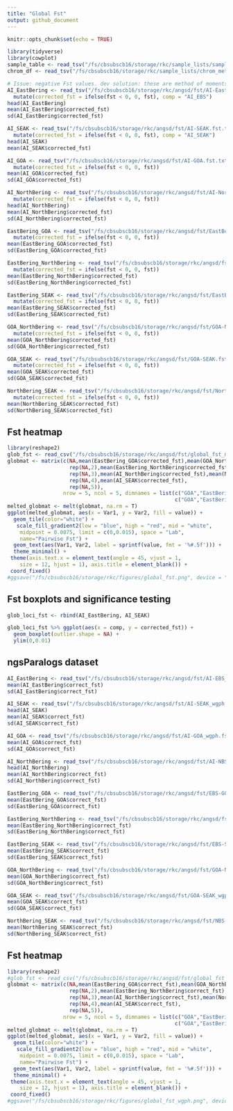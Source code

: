 ```yaml
---
title: "Global Fst"
output: github_document
---
```


```r
knitr::opts_chunk$set(echo = TRUE)
```

```r
library(tidyverse)
library(cowplot)
sample_table <- read_tsv("/fs/cbsubscb16/storage/rkc/sample_lists/sample_table.tsv")
chrom_df <- read_tsv("/fs/cbsubscb16/storage/rkc/sample_lists/chrom_meta_data.txt")
```

```r
# Issue: negative Fst values. dev solution: these are method of moments estimators so they can become negative unlike ML estimators. I would just cap them at zero
AI_EastBering <- read_tsv("/fs/cbsubscb16/storage/rkc/angsd/fst/AI-EastBering.fst.txt") %>% 
  mutate(corrected_fst = ifelse(fst < 0, 0, fst), comp = "AI_EBS")
head(AI_EastBering)
mean(AI_EastBering$corrected_fst)
sd(AI_EastBering$corrected_fst)
```
```r
AI_SEAK <- read_tsv("/fs/cbsubscb16/storage/rkc/angsd/fst/AI-SEAK.fst.txt") %>% 
  mutate(corrected_fst = ifelse(fst < 0, 0, fst), comp = "AI_SEAK")
head(AI_SEAK)
mean(AI_SEAK$corrected_fst)
```
```r
AI_GOA <- read_tsv("/fs/cbsubscb16/storage/rkc/angsd/fst/AI-GOA.fst.txt") %>% 
  mutate(corrected_fst = ifelse(fst < 0, 0, fst))
mean(AI_GOA$corrected_fst)
sd(AI_GOA$corrected_fst)
```
```r
AI_NorthBering <- read_tsv("/fs/cbsubscb16/storage/rkc/angsd/fst/AI-NorthBering.fst.txt") %>% 
  mutate(corrected_fst = ifelse(fst < 0, 0, fst))
head(AI_NorthBering)
mean(AI_NorthBering$corrected_fst)
sd(AI_NorthBering$corrected_fst)
```
```r
EastBering_GOA <- read_tsv("/fs/cbsubscb16/storage/rkc/angsd/fst/EastBering-GOA.fst.txt") %>% 
  mutate(corrected_fst = ifelse(fst < 0, 0, fst))
mean(EastBering_GOA$corrected_fst)
sd(EastBering_GOA$corrected_fst)
```
```r
EastBering_NorthBering <- read_tsv("/fs/cbsubscb16/storage/rkc/angsd/fst/EastBering-NorthBering.fst.txt") %>% 
  mutate(corrected_fst = ifelse(fst < 0, 0, fst))
mean(EastBering_NorthBering$corrected_fst)
sd(EastBering_NorthBering$corrected_fst)
```
```r
EastBering_SEAK <- read_tsv("/fs/cbsubscb16/storage/rkc/angsd/fst/EastBering-SEAK.fst.txt") %>% 
  mutate(corrected_fst = ifelse(fst < 0, 0, fst))
mean(EastBering_SEAK$corrected_fst)
sd(EastBering_SEAK$corrected_fst)
```
```r
GOA_NorthBering <- read_tsv("/fs/cbsubscb16/storage/rkc/angsd/fst/GOA-NorthBering.fst.txt") %>% 
  mutate(corrected_fst = ifelse(fst < 0, 0, fst))
mean(GOA_NorthBering$corrected_fst)
sd(GOA_NorthBering$corrected_fst)
```
```r
GOA_SEAK <- read_tsv("/fs/cbsubscb16/storage/rkc/angsd/fst/GOA-SEAK.fst.txt") %>% 
  mutate(corrected_fst = ifelse(fst < 0, 0, fst))
mean(GOA_SEAK$corrected_fst)
sd(GOA_SEAK$corrected_fst)
```
```r
NorthBering_SEAK <- read_tsv("/fs/cbsubscb16/storage/rkc/angsd/fst/NorthBering-SEAK.fst.txt") %>% 
  mutate(corrected_fst = ifelse(fst < 0, 0, fst))
mean(NorthBering_SEAK$corrected_fst)
sd(NorthBering_SEAK$corrected_fst)
```
## Fst heatmap
```r
library(reshape2)
glob_fst <- read_csv("/fs/cbsubscb16/storage/rkc/angsd/fst/global_fst_matrix.csv")
globmat <- matrix(c(NA,mean(EastBering_GOA$corrected_fst),mean(GOA_NorthBering$corrected_fst),mean(AI_GOA$corrected_fst),mean(GOA_SEAK$corrected_fst), 
                    rep(NA,2),mean(EastBering_NorthBering$corrected_fst),mean(AI_EastBering$corrected_fst),mean(EastBering_SEAK$corrected_fst), 
                    rep(NA,3),mean(AI_NorthBering$corrected_fst),mean(NorthBering_SEAK$corrected_fst),  
                    rep(NA,4),mean(AI_SEAK$corrected_fst), 
                    rep(NA,5)), 
                  nrow = 5, ncol = 5, dimnames = list(c("GOA","EastBering","NorthBering","AI","SEAK"),
                                                      c("GOA","EastBering","NorthBering","AI","SEAK")))
melted_globmat <- melt(globmat, na.rm = T)
ggplot(melted_globmat, aes(x = Var1, y = Var2, fill = value)) + 
  geom_tile(color="white") +
   scale_fill_gradient2(low = "blue", high = "red", mid = "white",
    midpoint = 0.0075, limit = c(0,0.015), space = "Lab",
    name="Pairwise Fst") +
  geom_text(aes(Var1, Var2, label = sprintf(value, fmt = '%#.5f'))) +
  theme_minimal() + 
 theme(axis.text.x = element_text(angle = 45, vjust = 1, 
    size = 12, hjust = 1), axis.title = element_blank()) +
 coord_fixed()
#ggsave("/fs/cbsubscb16/storage/rkc/figures/global_fst.png", device = "png", width = 7, height = 7, units = "in")
```

## Fst boxplots and significance testing
```r
glob_loci_fst <- rbind(AI_EastBering, AI_SEAK)

glob_loci_fst %>% ggplot(aes(x = comp, y = corrected_fst)) + 
  geom_boxplot(outlier.shape = NA) +
  ylim(0,0.01)
```

## ngsParalogs dataset
```r
AI_EastBering <- read_tsv("/fs/cbsubscb16/storage/rkc/angsd/fst/AI-EBS_wgph.fst.txt")
mean(AI_EastBering$correct_fst)
sd(AI_EastBering$correct_fst)
```
```r
AI_SEAK <- read_tsv("/fs/cbsubscb16/storage/rkc/angsd/fst/AI-SEAK_wgph.fst.txt") 
head(AI_SEAK)
mean(AI_SEAK$correct_fst)
sd(AI_SEAK$correct_fst)
```
```r
AI_GOA <- read_tsv("/fs/cbsubscb16/storage/rkc/angsd/fst/AI-GOA_wgph.fst.txt")
mean(AI_GOA$correct_fst)
sd(AI_GOA$correct_fst)
```
```r
AI_NorthBering <- read_tsv("/fs/cbsubscb16/storage/rkc/angsd/fst/AI-NBS_wgph.fst.txt")
head(AI_NorthBering)
mean(AI_NorthBering$correct_fst)
sd(AI_NorthBering$correct_fst)
```
```r
EastBering_GOA <- read_tsv("/fs/cbsubscb16/storage/rkc/angsd/fst/EBS-GOA_wgph.fst.txt")
mean(EastBering_GOA$correct_fst)
sd(EastBering_GOA$correct_fst)
```
```r
EastBering_NorthBering <- read_tsv("/fs/cbsubscb16/storage/rkc/angsd/fst/EBS-NBS_wgph.fst.txt")
mean(EastBering_NorthBering$correct_fst)
sd(EastBering_NorthBering$correct_fst)
```
```r
EastBering_SEAK <- read_tsv("/fs/cbsubscb16/storage/rkc/angsd/fst/EBS-SEAK_wgph.fst.txt")
mean(EastBering_SEAK$correct_fst)
sd(EastBering_SEAK$correct_fst)
```
```r
GOA_NorthBering <- read_tsv("/fs/cbsubscb16/storage/rkc/angsd/fst/GOA-NBS_wgph.fst.txt")
mean(GOA_NorthBering$correct_fst)
sd(GOA_NorthBering$correct_fst)
```
```r
GOA_SEAK <- read_tsv("/fs/cbsubscb16/storage/rkc/angsd/fst/GOA-SEAK_wgph.fst.txt")
mean(GOA_SEAK$correct_fst)
sd(GOA_SEAK$correct_fst)
```
```r
NorthBering_SEAK <- read_tsv("/fs/cbsubscb16/storage/rkc/angsd/fst/NBS-SEAK_wgph.fst.txt")
mean(NorthBering_SEAK$correct_fst)
sd(NorthBering_SEAK$correct_fst)
```

## Fst heatmap
```r
library(reshape2)
#glob_fst <- read_csv("/fs/cbsubscb16/storage/rkc/angsd/fst/global_fst_matrix.csv")
globmat <- matrix(c(NA,mean(EastBering_GOA$correct_fst),mean(GOA_NorthBering$correct_fst),mean(AI_GOA$correct_fst),mean(GOA_SEAK$correct_fst), 
                    rep(NA,2),mean(EastBering_NorthBering$correct_fst),mean(AI_EastBering$correct_fst),mean(EastBering_SEAK$correct_fst), 
                    rep(NA,3),mean(AI_NorthBering$correct_fst),mean(NorthBering_SEAK$correct_fst),  
                    rep(NA,4),mean(AI_SEAK$correct_fst), 
                    rep(NA,5)), 
                  nrow = 5, ncol = 5, dimnames = list(c("GOA","EastBering","NorthBering","AI","SEAK"),
                                                      c("GOA","EastBering","NorthBering","AI","SEAK")))
melted_globmat <- melt(globmat, na.rm = T)
ggplot(melted_globmat, aes(x = Var1, y = Var2, fill = value)) + 
  geom_tile(color="white") +
   scale_fill_gradient2(low = "blue", high = "red", mid = "white",
    midpoint = 0.0075, limit = c(0,0.015), space = "Lab",
    name="Pairwise Fst") +
  geom_text(aes(Var1, Var2, label = sprintf(value, fmt = '%#.5f'))) +
  theme_minimal() + 
 theme(axis.text.x = element_text(angle = 45, vjust = 1, 
    size = 12, hjust = 1), axis.title = element_blank()) +
 coord_fixed()
#ggsave("/fs/cbsubscb16/storage/rkc/figures/global_fst_wgph.png", device = "png", width = 7, height = 7, units = "in")
```